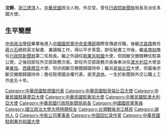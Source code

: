 {{NoteTA
|G1=Toponym
}}
{{Infobox_officeholder
| name = 沈錡
| image name =19700403沈錡.jpg
| width =
| sex = 男
| now = 中華民國政治人物、外交官
| period =
| party = {{Kmt|19px}}
| native place =[[浙江省|浙江省]][[德清縣|德清縣]]
| nationality = {{ROC}}
| date of birth =1917年10月1日
| place of birth = {{ROC-1912}}[[浙江省|浙江省]][[德清縣|德清縣]]
| date of death = {{death date and age|2004|0|0|1917|10|1}}
| educate =
*印度婆羅尼斯大學文學博士<br><span style="color: blue;"></span>
*[[國立政治大學新聞學系|國立政治大學新聞學系]]畢業<br><span style="color: blue;">(1940年)</span>
| past =
*[[中國國民黨中央宣傳部|中國國民黨中央宣傳部]]國際宣傳處職員
*總統秘書<br><span style="color: blue;">(1951年-1956年)</span>
*[[行政院新聞局|行政院新聞局]]（第四任）局長<br><span style="color: blue;"></span>
*中華民國駐聯合國代表團顧問<br><span style="color: blue;"></span>
*中華民國駐美大使館公使<br><span style="color: blue;"></span>
*[[中華民國外交部|中華民國外交部]]政務次長<br><span style="color: blue;"></span>
*中華民國駐剛果大使<br><span style="color: blue;"></span>
*中華民國駐澳大利亞大使<br><span style="color: blue;"></span>
*中華民國駐東加大使<br><span style="color: blue;"></span>
*中華民國駐西薩摩亞大使<br><span style="color: blue;"></span>
*中華民國駐哥倫比亞大使<br><span style="color: blue;"></span>
*中華民國駐德國代表<br><span style="color: blue;"></span>
*行政院新聞局局長兼[[中央電影公司|中央電影公司]]董事長<br><span style="color: blue;"></span>
}}
'''沈錡'''{{BD|1917年|10月1日|2004年|}}，[[浙江|浙江]][[德清|德清]]人。[[中華民國|中華民國]]政治人物，外交官。曾任[[行政院新聞局|行政院新聞局]]局長及派任多國大使。

==生平簡歷==
[[中央政治學校|中央政治學校]]畢業後進入[[中國國民黨中央宣傳部|中國國民黨中央宣傳部]]國際宣傳處任職，後繼[[沈昌煥|沈昌煥]]擔任[[蔣介石|蔣介石]]總統英文秘書、兼讀報工作，得以平步青雲。卸任秘書工作後，繼[[吳南如|吳南如]]擔任[[行政院新聞局|行政院新聞局]]第二任局長。繼之外調任[[剛果共和國|剛果共和國]]大使，但因斷交撤館轉任駐美公使，之後回部任外交部政務次長。卸任外交部政務次長後奉派任[[澳大利亞|澳大利亞]]大使並兼[[東加|東加]]、[[西薩摩亞|西薩摩亞]]大使，但亦因斷交撤館歸國待命；繼派[[哥倫比亞|哥倫比亞]]大使，但最後亦斷交撤館歸國待命；擔任駐德國全權代表，直至[[退休|退休]]。一生於新聞與外交公職上工作逾五十年。

{{start box}}
{{S-off}}
{{s-before|[[吳南如|吳南如]]}}
{{s-title|[[行政院新聞局|行政院新聞局]]局長|1956年2月—1961年7月}}
{{s-after|[[沈劍虹|沈劍虹]]}}
{{end box}}

{{DEFAULTSORT:Shen沈}}
[[Category:中華民國駐德國代表|Category:中華民國駐德國代表]]
[[Category:中華民國駐哥倫比亞大使|Category:中華民國駐哥倫比亞大使]]
[[Category:中華民國駐薩摩亞大使|Category:中華民國駐薩摩亞大使]]
[[Category:中華民國駐東加大使|Category:中華民國駐東加大使]]
[[Category:中華民國駐澳大利亞大使|Category:中華民國駐澳大利亞大使]]
[[Category:中華民國行政院新聞局局長|Category:中華民國行政院新聞局局長]]
[[Category:中國國民黨黨員|Category:中國國民黨黨員]]
[[Category:國立政治大學大陸時期校友|Category:國立政治大學大陸時期校友]]
[[Category:台灣戰後浙江移民|Category:台灣戰後浙江移民]]
[[Category:湖州人|Category:湖州人]]
[[Category:沈姓|Q]]
[[Category:中影公司董事長|Category:中影公司董事長]]
[[Category:中国回忆录作家|Category:中国回忆录作家]]
[[Category:中華民國駐剛果共和國大使|Category:中華民國駐剛果共和國大使]]